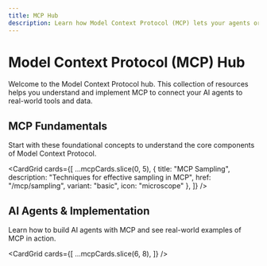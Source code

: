 ```yaml
---
title: MCP Hub
description: Learn how Model Context Protocol (MCP) lets your agents or clients connect to real-world tools and data through a universal protocol.
---
```



# Model Context Protocol (MCP) Hub

Welcome to the Model Context Protocol hub. This collection of resources helps you understand and implement MCP to connect your AI agents to real-world tools and data.

## MCP Fundamentals

Start with these foundational concepts to understand the core components of Model Context Protocol.

<CardGrid
  cards={[
    ...mcpCards.slice(0, 5),
    {
      title: "MCP Sampling",
      description: "Techniques for effective sampling in MCP",
      href: "/mcp/sampling",
      variant: "basic",
      icon: "microscope"
    },
  ]}
/>

## AI Agents & Implementation

Learn how to build AI agents with MCP and see real-world examples of MCP in action.

<CardGrid
  cards={[
    ...mcpCards.slice(6, 8),
  ]}
/>
